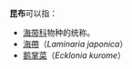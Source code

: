 '''昆布'''可以指：
* [[海带科|海带科]]物种的统称。
* [[海帶|海帶]]（''Laminaria japonica''）
* [[鹅掌菜|鹅掌菜]]（''Ecklonia kurome''）
{{disambig}}